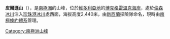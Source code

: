 {{coord|72|17|S|166|43|E|display=title}}

'''皮爾遜山'''（{{lang-en|Mount Pearson}}），是[[南極洲|南極洲]]的山峰，位於[[維多利亞地|維多利亞地]]的[[博克格雷溫克海岸|博克格雷溫克海岸]]，處於[[倫森冰川|倫森冰川]]注入[[珍珠港冰川|珍珠港冰川]]處西面，海拔高度2,440米，由[[新西蘭|新西蘭]]探險隊命名，現時由[[南極條約體系|南極條約體系]]管理。

{{DEFAULTSORT:Mount Pearson}}
[[Category:南極洲山峰|Category:南極洲山峰]]


{{BorchgrevinkCoast-geo-stub}}